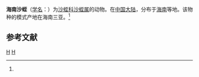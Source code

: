 {{Speciesbox
| taxon = Salifa hainana
| binomial_authority = (Yang, 1996)<ref name='id10321'>{{cite web| url =http://www.bioinfo.cn/db05/BjdwSpecies.php?action=view&id=10321| title =海南沙蛭| work =《中国动物物种编目数据库》| publisher =中国科学院微生物研究所| author =中国科学院动物研究所| accessdate =2009-04-16| deadurl =yes| archiveurl =https://web.archive.org/web/20160305062948/http://www.bioinfo.cn/db05/BjdwSpecies.php?action=view&id=10321| archivedate =2016-03-05}}</ref>
}}

'''海南沙蛭'''（[[学名|学名]]：{{lang|la|''Salifa hainana''}}）为[[沙蛭科|沙蛭科]][[沙蛭属|沙蛭属]]的动物。在[[中国大陆|中国大陆]]，分布于[[海南|海南]]等地。该物种的模式产地在海南三亚。<ref name='id10321'/>

== 参考文献 ==
{{reflist}}

{{环节动物小作品}}

{{Taxonbar}}
[[Category:1996年描述的动物|H]]
[[Category:沙蛭属|H]]